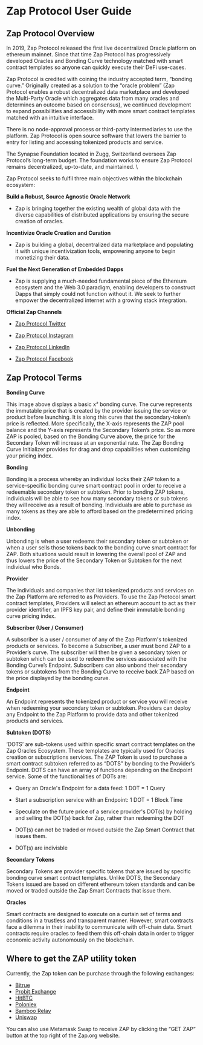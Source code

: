 
# Zap Protocol User Guide


##  Zap Protocol Overview

In 2019, Zap Protocol released the first live decentralized Oracle platform on ethereum mainnet. Since that time Zap Protocol has progressively developed Oracles and Bonding Curve technology matched with smart contract templates so anyone can quickly execute their DeFi use-cases. 

Zap Protocol is credited with coining the industry accepted term, “bonding curve.” Originally created as a solution to the “oracle problem” (Zap Protocol enables a robust decentralized data marketplace and developed the Multi-Party Oracle which aggregates data from many oracles and determines an outcome based on consensus), we continued development to expand possibilities and accessibility with more smart contract templates matched with an intuitive interface. 

There is no node-approval process or third-party intermediaries to use the platform. Zap Protocol is open source software that lowers the barrier to entry for listing and accessing tokenized products and service.

The Synapse Foundation located in Zugg, Switzerland oversees Zap Protocol’s long-term budget. The foundation works to ensure Zap Protocol remains decentralized, up-to-date, and maintained. \

Zap Protocol seeks to fulfil three main objectives within the blockchain ecosystem: 

**Build a Robust, Source Agnostic Oracle Network**

* Zap is bringing together the existing wealth of global data with the diverse capabilities of distributed applications by ensuring the secure creation of oracles.

**Incentivize Oracle Creation and Curation**

* Zap is building a global, decentralized data marketplace and populating it with unique incentivization tools, empowering anyone to begin monetizing their data.

**Fuel the Next Generation of Embedded Dapps**

* Zap is supplying a much-needed fundamental piece of the Ethereum ecosystem and the Web 3.0 paradigm, enabling developers to construct Dapps that simply could not function without it. We seek to further empower the decentralized internet with a growing stack integration.

**Official Zap Channels**

* [Zap Protocol Twitter](https://twitter.com/ZapProtocol)

* [Zap Protocol Instagram](https://www.instagram.com/zapprotocol/)

* [Zap Protocol LinkedIn](https://www.linkedin.com/company/18282905/admin/)

* [Zap Protocol Facebook](https://www.facebook.com/ZapProtocol/)

## Zap Protocol Terms

**Bonding Curve**


This image above displays a basic x² bonding curve. The curve represents the immutable price that is created by the provider issuing the service or product before launching. It is along this curve that the secondary-token’s price is reflected. More specifically, the X-axis represents the ZAP pool balance and the Y-axis represents the Secondary Token’s price. So as more ZAP is pooled, based on the Bonding Curve above, the price for the Secondary Token will increase at an exponential rate. The Zap Bonding Curve Initializer provides for drag and drop capabilities when customizing your pricing index.


**Bonding**

Bonding is a process whereby an individual locks their ZAP token to a service-specific bonding curve smart contract pool in order to receive a redeemable secondary token or subtoken. Prior to bonding ZAP tokens, individuals will be able to see how many secondary tokens or sub tokens they will receive as a result of bonding. Individuals are able to purchase as many tokens as they are able to afford based on the predetermined pricing index. 

**Unbonding**

Unbonding is when a user redeems their secondary token or subtoken or when a user sells those tokens back to the bonding curve smart contract for ZAP. Both situations would result in lowering the overall pool of ZAP and thus lowers the price of the Secondary Token or Subtoken for the next individual who Bonds.

**Provider**

The individuals and companies that list tokenized products and services on the Zap Platform are referred to as Providers. To use the Zap Protocol smart contract templates, Providers will select an ethereum account to act as their provider identifier, an IPFS key pair, and define their immutable bonding curve pricing index.

**Subscriber (User / Consumer)**

A subscriber is a user / consumer of any of the Zap Platform's tokenized products or services. To become a Subscriber, a user must bond ZAP to a Provider’s curve. The subscriber will then be given a secondary token or subtoken which can be used to redeem the services associated with the Bonding Curve’s Endpoint. Subscribers can also unbond their secondary tokens or subtokens from the Bonding Curve to receive back ZAP based on the price displayed by the bonding curve. 

**Endpoint**

An Endpoint represents the tokenized product or service you will receive when redeeming your secondary token or subtoken. Providers can deploy any Endpoint to the Zap Platform to provide data and other tokenized products and services.

**Subtoken (DOTS)**

‘DOTS’ are sub-tokens used within specific smart contract templates on the Zap Oracles Ecosystem. These templates are typically used for Oracles creation or subscriptions services. The ZAP Token is used to purchase a smart contract subtoken referred to as “DOTS” by bonding to the Provider’s Endpoint. DOTS can have an array of functions depending on the Endpoint service. Some of the functionalities of DOTs are:

* Query an Oracle's Endpoint for a data feed: 1 DOT = 1 Query

* Start a subscription service with an Endpoint: 1 DOT = 1 Block Time

* Speculate on the future price of a service provider's DOT(s) by holding and selling the DOT(s) back for Zap, rather than redeeming the DOT

* DOT(s) can not be traded or moved outside the Zap Smart Contract that issues them.

* DOT(s) are indivisble

**Secondary Tokens**

Secondary Tokens are provider specific tokens that are issued by specific bonding curve smart contract templates. Unlike DOTS, the Secondary Tokens issued are based on different ethereum token standards and can be moved or traded outside the Zap Smart Contracts that issue them. 

**Oracles**

Smart contracts are designed to execute on a curtain set of terms and conditions in a trustless and transparent manner. However, smart contracts face a dilemma in their inability to communicate with off-chain data. Smart contracts require oracles to feed them this off-chain data in order to trigger economic activity autonomously on the blockchain. 

## Where to get the ZAP utility token 

Currently, the Zap token can be purchase through the following exchanges: 

* [Bitrue](https://www.bitrue.com/trade/zap_usdt)
* [Probit Exchange](https://www.probit.com/app/exchange/ZAP-USDT)
* [HitBTC](https://hitbtc.com/zap-to-btc)
* [Poloniex](https://poloniex.com/exchange/USDT_ZAP)
* [Bamboo Relay](https://bamboorelay.com/trade/ZAP-WETH)
* [Uniswap](https://info.uniswap.org/pair/0xde2e46992bd4f86471b52f21dac2d7c9f6deac26)

You can also use Metamask Swap to receive ZAP by clicking the “GET ZAP” button at the top right of the Zap.org website.

